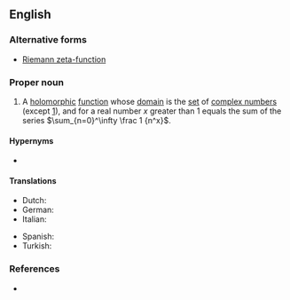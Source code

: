 ==English==

===Alternative forms===
* [[Riemann zeta-function]]

===Proper noun===
{{en-proper noun|-}}

# {{context|mathematics|lang=en}} A [[holomorphic]] [[function]] whose [[domain]] is the [[set]] of [[complex number]]s (except [[one|1]]), and for a real number ''x'' greater than 1 equals the sum of the series <math>\sum_{n=0}^\infty \frac 1 {n^x}</math>.

====Hypernyms====
* {{l|en|function}}

====Translations====
{{trans-top|function}}
* Dutch: {{t|nl|Riemann-zeta-functie}}
* German: {{t|de|riemannsche ζ-Funktion|f}}
* Italian: {{t|it|funzione zeta di Riemann|f}}
{{trans-mid}}
* Spanish: {{t|es|función zeta de Riemann|f}}
* Turkish: {{t|it|Riemann zeta fonksiyonu}}
{{trans-bottom}}

===References===
* {{pedia}}